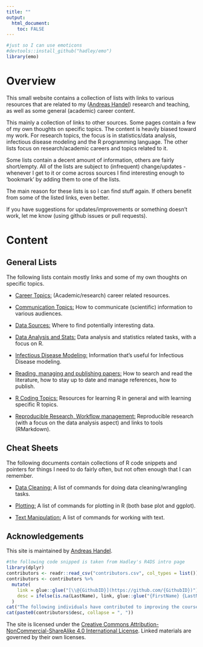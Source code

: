 ```yaml
---
title: ""
output: 
  html_document:
    toc: FALSE
---
```


```r
#just so I can use emoticons
#devtools::install_github("hadley/emo")
library(emo)
```

# Overview

This small website contains a collection of lists with links to various resources that are related to my ([Andreas Handel](https://www.andreashandel.com/)) research and teaching, as well as some general (academic) career content.

This mainly a collection of links to other sources. Some pages contain a few of my own thoughts on specific topics. The content is heavily biased toward my work. For research topics, the focus is in statistics/data analysis, infectious disease modeling and the R programming language. The other lists focus on research/academic careers and topics related to it.

Some lists contain a decent amount of information, others are fairly short/empty. All of the lists are subject to (infrequent) change/updates - whenever I get to it or come across sources I find interesting enough to 'bookmark' by adding them to one of the lists.

The main reason for these lists is so I can find stuff again. If others benefit from some of the listed links, even better.

If you have suggestions for updates/improvements or something doesn't work, let me know (using github issues or pull requests).  


# Content

## General Lists

The following lists contain mostly links and some of my own thoughts on specific topics.


- [Career Topics:](./Career_Resources.html) (Academic/research) career related resources. 

- [Communication Topics:](./Communication_Resources.html) How to communicate (scientific) information to various audiences.

- [Data Sources:](./Data_Resources.html) Where to find potentially interesting data.

- [Data Analysis and Stats:](./Dataanalysis_Resources.html) Data analysis and statistics related tasks, with a focus on R.

- [Infectious Disease Modeling:](./IDmodeling_Resources.html) Information that's useful for Infectious Disease modeling. 

- [Reading, managing and publishing papers:](./Literature_Resources.html) How to search and read the literature, how to stay up to date and manage references, how to publish.

- [R Coding Topics:](./R_Resources.html) Resources for learning R in general and with learning specific R topics.

- [Reproducible Research, Workflow management:](./ReproducibleResearch_Resources.html) Reproducible research (with a focus on the data analysis aspect) and links to tools (RMarkdown).


 
## Cheat Sheets

The following documents contain collections of R code snippets and pointers for things I need to do fairly often, but not often enough that I can remember.

- [Data Cleaning:](./Cheatsheet_Rdatacleaning.html) A list of commands for doing data cleaning/wrangling tasks.
 
- [Plotting:](./Cheatsheet_Rplotting.html) A list of commands for plotting in R (both base plot and ggplot).

- [Text Manipulation:](./Cheatsheet_Textmanipulation.html) A list of commands for working with text.



## Acknowledgements

This site is maintained by [Andreas Handel](https://www.andreashandel.com/).

```r
#the following code snipped is taken from Hadley's R4DS intro page
library(dplyr)
contributors <- readr::read_csv("contributors.csv", col_types = list())
contributors <- contributors %>% 
  mutate(
    link = glue::glue("[\\@{GithubID}](https://github.com/{GithubID})"),
    desc = ifelse(is.na(LastName), link, glue::glue("{FirstName} {LastName} ({link})"))
  )
cat("The following individuals have contributed to improving the course:\n")
cat(paste0(contributors$desc, collapse = ", "))
```

The site is licensed under the [Creative Commons Attribution-NonCommercial-ShareAlike 4.0 International License](http://creativecommons.org/licenses/by-nc-sa/4.0/). Linked materials are governed by their own licenses. 